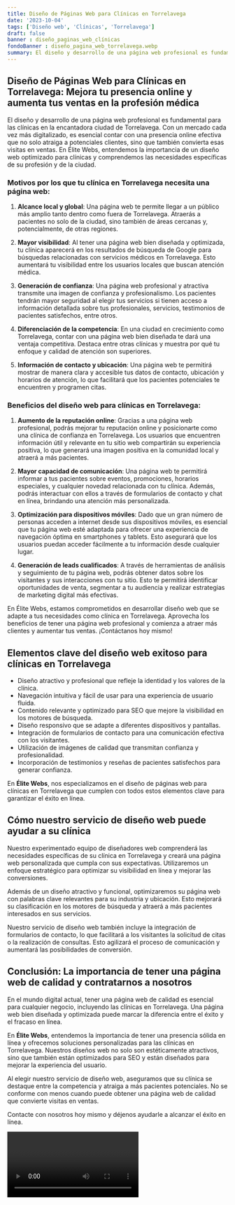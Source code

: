 ```yaml
---
title: Diseño de Páginas Web para Clínicas en Torrelavega
date: '2023-10-04'
tags: ['Diseño web', 'Clínicas', 'Torrelavega']
draft: false
banner : diseño_paginas_web_clínicas
fondoBanner : diseño_pagina_web_torrelavega.webp
summary: El diseño y desarrollo de una página web profesional es fundamental para las clínicas en la encantadora ciudad de Torrelavega. Con un mercado cada vez más digitalizado, es esencial contar con una presencia online efectiva que no solo atraiga a potenciales clientes, sino que también convierta esas visitas en ventas. En Élite Webs, entendemos la importancia de un diseño web optimizado para clínicas y comprendemos las necesidades específicas de su profesión y de la ciudad.
---
```


## Diseño de Páginas Web para Clínicas en Torrelavega: Mejora tu presencia online y aumenta tus ventas en la profesión médica

El diseño y desarrollo de una página web profesional es fundamental para las clínicas en la encantadora ciudad de Torrelavega. Con un mercado cada vez más digitalizado, es esencial contar con una presencia online efectiva que no solo atraiga a potenciales clientes, sino que también convierta esas visitas en ventas. En Élite Webs, entendemos la importancia de un diseño web optimizado para clínicas y comprendemos las necesidades específicas de su profesión y de la ciudad.

### Motivos por los que tu clínica en Torrelavega necesita una página web:

1. **Alcance local y global**: Una página web te permite llegar a un público más amplio tanto dentro como fuera de Torrelavega. Atraerás a pacientes no solo de la ciudad, sino también de áreas cercanas y, potencialmente, de otras regiones.

2. **Mayor visibilidad**: Al tener una página web bien diseñada y optimizada, tu clínica aparecerá en los resultados de búsqueda de Google para búsquedas relacionadas con servicios médicos en Torrelavega. Esto aumentará tu visibilidad entre los usuarios locales que buscan atención médica.

3. **Generación de confianza**: Una página web profesional y atractiva transmite una imagen de confianza y profesionalismo. Los pacientes tendrán mayor seguridad al elegir tus servicios si tienen acceso a información detallada sobre tus profesionales, servicios, testimonios de pacientes satisfechos, entre otros.

4. **Diferenciación de la competencia**: En una ciudad en crecimiento como Torrelavega, contar con una página web bien diseñada te dará una ventaja competitiva. Destaca entre otras clínicas y muestra por qué tu enfoque y calidad de atención son superiores.

5. **Información de contacto y ubicación**: Una página web te permitirá mostrar de manera clara y accesible tus datos de contacto, ubicación y horarios de atención, lo que facilitará que los pacientes potenciales te encuentren y programen citas.

### Beneficios del diseño web para clínicas en Torrelavega:

1. **Aumento de la reputación online**: Gracias a una página web profesional, podrás mejorar tu reputación online y posicionarte como una clínica de confianza en Torrelavega. Los usuarios que encuentren información útil y relevante en tu sitio web compartirán su experiencia positiva, lo que generará una imagen positiva en la comunidad local y atraerá a más pacientes.

2. **Mayor capacidad de comunicación**: Una página web te permitirá informar a tus pacientes sobre eventos, promociones, horarios especiales, y cualquier novedad relacionada con tu clínica. Además, podrás interactuar con ellos a través de formularios de contacto y chat en línea, brindando una atención más personalizada.

3. **Optimización para dispositivos móviles**: Dado que un gran número de personas acceden a internet desde sus dispositivos móviles, es esencial que tu página web esté adaptada para ofrecer una experiencia de navegación óptima en smartphones y tablets. Esto asegurará que los usuarios puedan acceder fácilmente a tu información desde cualquier lugar.

4. **Generación de leads cualificados**: A través de herramientas de análisis y seguimiento de tu página web, podrás obtener datos sobre los visitantes y sus interacciones con tu sitio. Esto te permitirá identificar oportunidades de venta, segmentar a tu audiencia y realizar estrategias de marketing digital más efectivas.

En Élite Webs, estamos comprometidos en desarrollar diseño web que se adapte a tus necesidades como clínica en Torrelavega. Aprovecha los beneficios de tener una página web profesional y comienza a atraer más clientes y aumentar tus ventas. ¡Contáctanos hoy mismo!

<GifSeo />

<Cta />

## Elementos clave del diseño web exitoso para clínicas en Torrelavega

- Diseño atractivo y profesional que refleje la identidad y los valores de la clínica.
- Navegación intuitiva y fácil de usar para una experiencia de usuario fluida.
- Contenido relevante y optimizado para SEO que mejore la visibilidad en los motores de búsqueda.
- Diseño responsivo que se adapte a diferentes dispositivos y pantallas.
- Integración de formularios de contacto para una comunicación efectiva con los visitantes.
- Utilización de imágenes de calidad que transmitan confianza y profesionalidad.
- Incorporación de testimonios y reseñas de pacientes satisfechos para generar confianza.

En **Élite Webs**, nos especializamos en el diseño de páginas web para clínicas en Torrelavega que cumplen con todos estos elementos clave para garantizar el éxito en línea.

## Cómo nuestro servicio de diseño web puede ayudar a su clínica

Nuestro experimentado equipo de diseñadores web comprenderá las necesidades específicas de su clínica en Torrelavega y creará una página web personalizada que cumpla con sus expectativas. Utilizaremos un enfoque estratégico para optimizar su visibilidad en línea y mejorar las conversiones.

Además de un diseño atractivo y funcional, optimizaremos su página web con palabras clave relevantes para su industria y ubicación. Esto mejorará su clasificación en los motores de búsqueda y atraerá a más pacientes interesados en sus servicios.

Nuestro servicio de diseño web también incluye la integración de formularios de contacto, lo que facilitará a los visitantes la solicitud de citas o la realización de consultas. Esto agilizará el proceso de comunicación y aumentará las posibilidades de conversión.

## Conclusión: La importancia de tener una página web de calidad y contratarnos a nosotros

En el mundo digital actual, tener una página web de calidad es esencial para cualquier negocio, incluyendo las clínicas en Torrelavega. Una página web bien diseñada y optimizada puede marcar la diferencia entre el éxito y el fracaso en línea.

En **Élite Webs**, entendemos la importancia de tener una presencia sólida en línea y ofrecemos soluciones personalizadas para las clínicas en Torrelavega. Nuestros diseños web no solo son estéticamente atractivos, sino que también están optimizados para SEO y están diseñados para mejorar la experiencia del usuario.

Al elegir nuestro servicio de diseño web, aseguramos que su clínica se destaque entre la competencia y atraiga a más pacientes potenciales. No se conforme con menos cuando puede obtener una página web de calidad que convierte visitas en ventas.

Contacte con nosotros hoy mismo y déjenos ayudarle a alcanzar el éxito en línea.

<Video />

<CtaBot job='Clínicas' city='Torrelavega'/>

<Gmaps query='Torrelavega+españa+maps' />